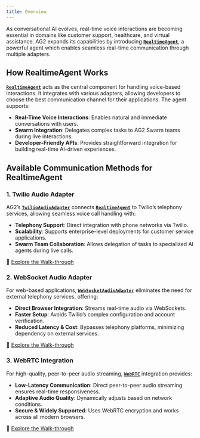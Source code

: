 ```yaml
---
title: Overview
---
```


As conversational AI evolves, real-time voice interactions are becoming essential in domains like customer support, healthcare, and virtual assistance. AG2 expands its capabilities by introducing [**`RealtimeAgent`**](/docs/api-reference/autogen/agentchat/realtime/experimental/RealtimeAgent), a powerful agent which enables seamless real-time communication through multiple adapters.

## How RealtimeAgent Works

[**`RealtimeAgent`**](/docs/api-reference/autogen/agentchat/realtime/experimental/RealtimeAgent) acts as the central component for handling voice-based interactions. It integrates with various adapters, allowing developers to choose the best communication channel for their applications. The agent supports:

- **Real-Time Voice Interactions**: Enables natural and immediate conversations with users.
- **Swarm Integration**: Delegates complex tasks to AG2 Swarm teams during live interactions.
- **Developer-Friendly APIs**: Provides straightforward integration for building real-time AI-driven experiences.

## Available Communication Methods for RealtimeAgent

### 1. Twilio Audio Adapter
AG2’s [**`TwilioAudioAdapter`**](/docs/api-reference/autogen/agentchat/realtime/experimental/TwilioAudioAdapter#twilioaudioadapter) connects [**`RealtimeAgent`**](/docs/api-reference/autogen/agentchat/realtime/experimental/RealtimeAgent) to Twilio’s telephony services, allowing seamless voice call handling with:
- **Telephony Support**: Direct integration with phone networks via Twilio.
- **Scalability**: Supports enterprise-level deployments for customer service applications.
- **Swarm Team Collaboration**: Allows delegation of tasks to specialized AI agents during live calls.

🔗 [Explore the Walk-through](/docs/user-guide/advanced-concepts/realtime-agent/twilio)

### 2. WebSocket Audio Adapter
For web-based applications, [**`WebSocketAudioAdapter`**](/docs/api-reference/autogen/agentchat/realtime/experimental/WebSocketAudioAdapter#websocketaudioadapter) eliminates the need for external telephony services, offering:
- **Direct Browser Integration**: Streams real-time audio via WebSockets.
- **Faster Setup**: Avoids Twilio’s complex configuration and account verification.
- **Reduced Latency & Cost**: Bypasses telephony platforms, minimizing dependency on external services.

🔗 [Explore the Walk-through](/docs/user-guide/advanced-concepts/realtime-agent/websocket)

### 3. WebRTC Integration
For high-quality, peer-to-peer audio streaming, [**`WebRTC`**](https://webrtc.org/) integration provides:
- **Low-Latency Communication**: Direct peer-to-peer audio streaming ensures real-time responsiveness.
- **Adaptive Audio Quality**: Dynamically adjusts based on network conditions.
- **Secure & Widely Supported**: Uses WebRTC encryption and works across all modern browsers.

🔗 [Explore the Walk-through](/docs/user-guide/advanced-concepts/realtime-agent/webrtc)
